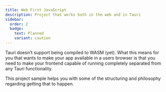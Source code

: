 ```yaml
---
title: Web First JavaScript
description: Project that works both in the web and in Tauri
sidebar:
  order: 2
  badge:
    text: Planned
    variant: caution
---
```



<SimonSays>
Tauri doesn't support being compiled to WASM (yet). What this means for you that wants to make your app available in a users browser is that you need to make your frontend capable of running completely separated from any Tauri functionality.

This project sample helps you with some of the structuring and philosophy regarding getting that to happen.
</SimonSays>
